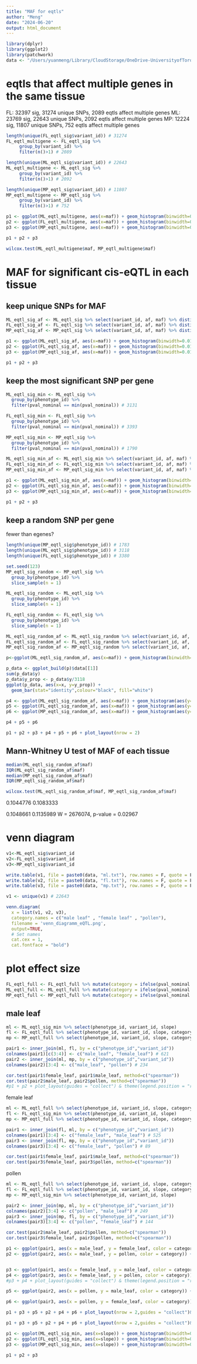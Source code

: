 ```yaml
---
title: "MAF for eqtls"
author: "Meng"
date: "2024-06-20"
output: html_document
---
```


```r
library(dplyr)
library(ggplot2)
library(patchwork)
data <- "/Users/yuanmeng/Library/CloudStorage/OneDrive-UniversityofToronto/Manuscripts/rumex_eqtl/eqtl/"
```

# eqtls that affect multiple genes in the same tissue
FL: 32397 sig, 31274 unique SNPs, 2089 eqtls affect multiple genes
ML: 23769 sig, 22643 unique SNPs, 2092 eqtls affect multiple genes
MP: 12224 sig, 11807 unique SNPs, 752 eqtls affect multiple genes
```r
length(unique(FL_eqtl_sig$variant_id)) # 31274
FL_eqtl_multigene <- FL_eqtl_sig %>% 
     group_by(variant_id) %>%
     filter(n()>1) # 2089

length(unique(ML_eqtl_sig$variant_id)) # 22643
ML_eqtl_multigene <- ML_eqtl_sig %>% 
     group_by(variant_id) %>%
     filter(n()>1) # 2092

length(unique(MP_eqtl_sig$variant_id)) # 11807
MP_eqtl_multigene <- MP_eqtl_sig %>% 
     group_by(variant_id) %>%
     filter(n()>1) # 752

p1 <- ggplot(ML_eqtl_multigene, aes(x=maf)) + geom_histogram(binwidth=0.01) + theme_classic() + ggtitle("Male leaf")
p2 <- ggplot(FL_eqtl_multigene, aes(x=maf)) + geom_histogram(binwidth=0.01) + theme_classic() + ggtitle("Female leaf")
p3 <- ggplot(MP_eqtl_multigene, aes(x=maf)) + geom_histogram(binwidth=0.01) + theme_classic() + ggtitle("Male pollen")

p1 + p2 + p3
```
```r
wilcox.test(ML_eqtl_multigene$maf, MP_eqtl_multigene$maf)
```


# MAF for significant cis-eQTL in each tissue

## keep unique SNPs for MAF
```r
ML_eqtl_sig_af <- ML_eqtl_sig %>% select(variant_id, af, maf) %>% distinct()
FL_eqtl_sig_af <- FL_eqtl_sig %>% select(variant_id, af, maf) %>% distinct()
MP_eqtl_sig_af <- MP_eqtl_sig %>% select(variant_id, af, maf) %>% distinct()
```

```r
p1 <- ggplot(ML_eqtl_sig_af, aes(x=maf)) + geom_histogram(binwidth=0.01) + theme_classic() + ggtitle("Male leaf")
p2 <- ggplot(FL_eqtl_sig_af, aes(x=maf)) + geom_histogram(binwidth=0.01) + theme_classic() + ggtitle("Female leaf")
p3 <- ggplot(MP_eqtl_sig_af, aes(x=maf)) + geom_histogram(binwidth=0.01) + theme_classic() + ggtitle("Male pollen")

p1 + p2 + p3
```


## keep the most significant SNP per gene
```r
ML_eqtl_sig_min <- ML_eqtl_sig %>%
  group_by(phenotype_id) %>% 
  filter(pval_nominal == min(pval_nominal)) # 3131

FL_eqtl_sig_min <- FL_eqtl_sig %>%
  group_by(phenotype_id) %>% 
  filter(pval_nominal == min(pval_nominal)) # 3393

MP_eqtl_sig_min <- MP_eqtl_sig %>%
  group_by(phenotype_id) %>% 
  filter(pval_nominal == min(pval_nominal)) # 1790

ML_eqtl_sig_min_af <- ML_eqtl_sig_min %>% select(variant_id, af, maf) %>% distinct()
FL_eqtl_sig_min_af <- FL_eqtl_sig_min %>% select(variant_id, af, maf) %>% distinct()
MP_eqtl_sig_min_af <- MP_eqtl_sig_min %>% select(variant_id, af, maf) %>% distinct()
```

```r
p1 <- ggplot(ML_eqtl_sig_min_af, aes(x=maf)) + geom_histogram(binwidth=0.01) + theme_classic() + ggtitle("Male leaf")+ xlab("MAF")+ theme(text = element_text(size = 10))
p2 <- ggplot(FL_eqtl_sig_min_af, aes(x=maf)) + geom_histogram(binwidth=0.01) + theme_classic() + ggtitle("Female leaf")+ xlab("MAF")+ theme(text = element_text(size = 10))
p3 <- ggplot(MP_eqtl_sig_min_af, aes(x=maf)) + geom_histogram(binwidth=0.01) + theme_classic() + ggtitle("Male pollen")+ xlab("MAF")+ theme(text = element_text(size = 10))

p1 + p2 + p3
```


## keep a random SNP per gene
fewer than egenes?
```r
length(unique(MP_eqtl_sig$phenotype_id)) # 1783
length(unique(ML_eqtl_sig$phenotype_id)) # 3118
length(unique(FL_eqtl_sig$phenotype_id)) # 3380

set.seed(123)
MP_eqtl_sig_random <- MP_eqtl_sig %>%
  group_by(phenotype_id) %>% 
  slice_sample(n = 1)

ML_eqtl_sig_random <- ML_eqtl_sig %>%
  group_by(phenotype_id) %>% 
  slice_sample(n = 1)

FL_eqtl_sig_random <- FL_eqtl_sig %>%
  group_by(phenotype_id) %>% 
  slice_sample(n = 1)

ML_eqtl_sig_random_af <- ML_eqtl_sig_random %>% select(variant_id, af, maf) %>% distinct()
FL_eqtl_sig_random_af <- FL_eqtl_sig_random %>% select(variant_id, af, maf) %>% distinct()
MP_eqtl_sig_random_af <- MP_eqtl_sig_random %>% select(variant_id, af, maf) %>% distinct()
```

```r
p<-ggplot(ML_eqtl_sig_random_af, aes(x=maf)) + geom_histogram(binwidth=0.01) + theme_classic() + ggtitle("Male leaf")+ xlab("MAF")+ theme(text = element_text(size = 10))

p_data <- ggplot_build(p)$data[[1]]
sum(p_data$y)
p_data$y_prop <- p_data$y/3118
ggplot(p_data, aes(x=x, y=y_prop)) +
  geom_bar(stat="identity",colour="black", fill="white")
```

```r
p4 <- ggplot(ML_eqtl_sig_random_af, aes(x=maf)) + geom_histogram(aes(y=..density..), colour="black", fill="white",binwidth=0.01) + theme_classic() + ggtitle("Male leaf")+ xlab("MAF")+ theme(text = element_text(size = 10))+geom_density(alpha=.2) 
p5 <- ggplot(FL_eqtl_sig_random_af, aes(x=maf)) + geom_histogram(aes(y=..density..), colour="black", fill="white",binwidth=0.01) + theme_classic() + ggtitle("Female leaf")+ xlab("MAF")+ theme(text = element_text(size = 10))+geom_density(alpha=.2) 
p6 <- ggplot(MP_eqtl_sig_random_af, aes(x=maf)) + geom_histogram(aes(y=..density..), colour="black", fill="white",binwidth=0.01) + theme_classic() + ggtitle("Male pollen")+ xlab("MAF")+ theme(text = element_text(size = 10))+geom_density(alpha=.2) 

p4 + p5 + p6
```
```r
p1 + p2 + p3 + p4 + p5 + p6 + plot_layout(nrow = 2)
```



## Mann-Whitney U test of MAF of each tissue
```r
median(ML_eqtl_sig_random_af$maf)
IQR(ML_eqtl_sig_random_af$maf)
median(MP_eqtl_sig_random_af$maf)
IQR(MP_eqtl_sig_random_af$maf)

wilcox.test(ML_eqtl_sig_random_af$maf, MP_eqtl_sig_random_af$maf)
```
0.1044776
0.1083333

0.1048661
0.1135989
W = 2676074, p-value = 0.02967

# venn diagram
```r
v1<-ML_eqtl_sig$variant_id
v2<-FL_eqtl_sig$variant_id
v3<-MP_eqtl_sig$variant_id

write.table(v1, file = paste0(data, "ml.txt"), row.names = F, quote = F, col.names = F)
write.table(v2, file = paste0(data, "fl.txt"), row.names = F, quote = F, col.names = F)
write.table(v3, file = paste0(data, "mp.txt"), row.names = F, quote = F, col.names = F)

v1 <- unique(v1) # 22643

venn.diagram(
  x = list(v1, v2, v3),
  category.names = c("male leaf" , "female leaf" , "pollen"),
  filename = 'venn_diagramm_eQTL.png',
  output=TRUE,
  # Set names
  cat.cex = 1,
  cat.fontface = "bold")

```


# plot effect size

```r
FL_eqtl_full <- FL_eqtl_full %>% mutate(category = ifelse(pval_nominal < pval_nominal_threshold, "Significant", "Not_Significant"))
ML_eqtl_full <- ML_eqtl_full %>% mutate(category = ifelse(pval_nominal < pval_nominal_threshold, "Significant", "Not_Significant"))
MP_eqtl_full <- MP_eqtl_full %>% mutate(category = ifelse(pval_nominal < pval_nominal_threshold, "Significant", "Not_Significant"))
```

## male leaf
```r
ml <- ML_eqtl_sig_min %>% select(phenotype_id, variant_id, slope)
fl <- FL_eqtl_full %>% select(phenotype_id, variant_id, slope, category)
mp <- MP_eqtl_full %>% select(phenotype_id, variant_id, slope, category)

pair1 <- inner_join(ml, fl, by = c("phenotype_id","variant_id"))
colnames(pair1)[c(3:4)] <- c("male_leaf", "female_leaf") # 621
pair2 <- inner_join(ml, mp, by = c("phenotype_id","variant_id"))
colnames(pair2)[3:4] <- c("male_leaf", "pollen") # 234

cor.test(pair1$female_leaf, pair1$male_leaf, method=c("spearman")) 
cor.test(pair2$male_leaf, pair2$pollen, method=c("spearman")) 
#p1 + p2 + plot_layout(guides = "collect") & theme(legend.position = "right")
```



female leaf
```r
ml <- ML_eqtl_full %>% select(phenotype_id, variant_id, slope, category)
fl <- FL_eqtl_sig_min %>% select(phenotype_id, variant_id, slope)
mp <- MP_eqtl_full %>% select(phenotype_id, variant_id, slope, category)

pair1 <- inner_join(fl, ml, by = c("phenotype_id","variant_id"))
colnames(pair1)[3:4] <- c("female_leaf", "male_leaf") # 525
pair3 <- inner_join(fl, mp, by = c("phenotype_id","variant_id"))
colnames(pair3)[3:4] <- c("female_leaf", "pollen") # 89

cor.test(pair1$female_leaf, pair1$male_leaf, method=c("spearman")) 
cor.test(pair3$female_leaf, pair3$pollen, method=c("spearman")) 
```



pollen
```r
ml <- ML_eqtl_full %>% select(phenotype_id, variant_id, slope, category)
fl <- FL_eqtl_full %>% select(phenotype_id, variant_id, slope, category)
mp <- MP_eqtl_sig_min %>% select(phenotype_id, variant_id, slope)

pair2 <- inner_join(mp, ml, by = c("phenotype_id","variant_id"))
colnames(pair2)[3:4] <- c("pollen", "male_leaf") # 249
pair3 <- inner_join(mp, fl, by = c("phenotype_id","variant_id"))
colnames(pair3)[3:4] <- c("pollen", "female_leaf") # 144

cor.test(pair2$male_leaf, pair2$pollen, method=c("spearman")) 
cor.test(pair3$female_leaf, pair3$pollen, method=c("spearman")) 
```

```r
p1 <- ggplot(pair1, aes(x = male_leaf, y = female_leaf, color = category)) + geom_point(size=0.8) + theme_classic() + labs(x="Male leaf", y="Female leaf") + theme(text = element_text(size = 11),axis.title.x = element_text(face="bold"))+ scale_colour_manual(values = c("grey", "black"))
p2 <- ggplot(pair2, aes(x = male_leaf, y = pollen, color = category)) + geom_point(size=0.8)+ theme_classic() + labs(x="Male leaf", y="Pollen") + theme(text = element_text(size = 11),axis.title.x = element_text(face="bold"))+ scale_colour_manual(values = c("grey", "black"))


p3 <- ggplot(pair1, aes(x = female_leaf, y = male_leaf, color = category)) + geom_point(size=0.8) + theme_classic() + labs(x="Female leaf", y="Male leaf") + theme(text = element_text(size = 11),axis.title.x = element_text(face="bold"))+ scale_colour_manual(values = c("grey", "black"))
p4 <- ggplot(pair3, aes(x = female_leaf, y = pollen, color = category)) + geom_point(size=0.8)+ theme_classic() + labs(x="Female leaf", y="Pollen") + theme(text = element_text(size = 11),axis.title.x = element_text(face="bold"))+ scale_colour_manual(values = c("grey", "black"))
#p3 + p4 + plot_layout(guides = "collect") & theme(legend.position = "right")

p5 <- ggplot(pair2, aes(x = pollen, y = male_leaf, color = category)) + geom_point(size=0.8)+ theme_classic() + labs(x="Pollen", y="Male leaf") + theme(text = element_text(size = 11),axis.title.x = element_text(face="bold"))+ scale_colour_manual(values = c("grey", "black"))

p6 <- ggplot(pair3, aes(x = pollen, y = female_leaf, color = category)) + geom_point(size=0.8)+ theme_classic() + labs(x="Pollen", y="Feale leaf") + theme(text = element_text(size = 11),axis.title.x = element_text(face="bold"))+ scale_colour_manual(values = c("grey", "black"))
```

```r
p1 + p3 + p5 + p2 + p4 + p6 + plot_layout(nrow = 2,guides = "collect")& theme(legend.position = "bottom")
```

```r
p1 + p3 + p5 + p2 + p4 + p6 + plot_layout(nrow = 2,guides = "collect")& theme(legend.position = "bottom")
```


```r
p1 <- ggplot(ML_eqtl_sig_min, aes(x=slope)) + geom_histogram(binwidth=0.01) + theme_classic() + ggtitle("Male leaf")
p2 <- ggplot(FL_eqtl_sig_min, aes(x=slope)) + geom_histogram(binwidth=0.01) + theme_classic() + ggtitle("Female leaf")
p3 <- ggplot(MP_eqtl_sig_min, aes(x=slope)) + geom_histogram(binwidth=0.01) + theme_classic() + ggtitle("Male pollen")

p1 + p2 + p3
```




